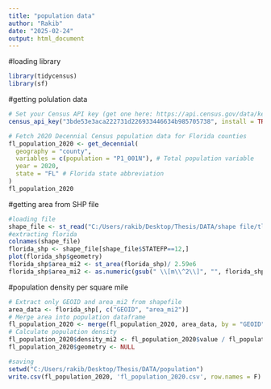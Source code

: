 ```yaml
---
title: "population data"
author: "Rakib"
date: "2025-02-24"
output: html_document
---
```

#loading library
```r
library(tidycensus)
library(sf)
```

#getting polulation data
```r
# Set your Census API key (get one here: https://api.census.gov/data/key_signup.html)
census_api_key("3bde53e3aca222731d226933446634b985705738", install = TRUE, overwrite = TRUE)

# Fetch 2020 Decennial Census population data for Florida counties
fl_population_2020 <- get_decennial(
  geography = "county",
  variables = c(population = "P1_001N"), # Total population variable
  year = 2020,
  state = "FL" # Florida state abbreviation
)
fl_population_2020
```

#getting area from SHP file
```r
#loading file
shape_file <- st_read("C:/Users/rakib/Desktop/Thesis/DATA/shape file/tl_2024_us_county/tl_2024_us_county.shp")
#extracting florida
colnames(shape_file)
florida_shp <- shape_file[shape_file$STATEFP==12,]
plot(florida_shp$geometry)
florida_shp$area_mi2 <- st_area(florida_shp)/ 2.59e6 
florida_shp$area_mi2 <- as.numeric(gsub(" \\[m\\^2\\]", "", florida_shp$area_mi2))

```

#population density per square mile
```r
# Extract only GEOID and area_mi2 from shapefile
area_data <- florida_shp[, c("GEOID", "area_mi2")]
# Merge area into population dataframe
fl_population_2020 <- merge(fl_population_2020, area_data, by = "GEOID")
# Calculate population density
fl_population_2020$density_mi2 <- fl_population_2020$value / fl_population_2020$area_mi2
fl_population_2020$geometry <- NULL

#saving 
setwd("C:/Users/rakib/Desktop/Thesis/DATA/population")
write.csv(fl_population_2020, 'fl_population_2020.csv', row.names = F)
```

